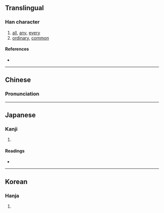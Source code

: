 {{character info/new}}
{{also|几|凡|凣}}
==Translingual==

===Han character===
{{Han char|rn=16|rad=几|as=01|sn=3|four=|canj=HHN,XHHN|ids=⿱丿几}}

# [[all]], [[any]], [[every]]
# [[ordinary]], [[common]]

====References====
* {{Han ref|kx=0134.021|dkj=01740|dj=0299.110|hdz=10276.020|uh=51E2|ud=20962}}

----

==Chinese==
{{zh-forms}}

===Pronunciation===
{{zh-pron
|m=fán
|c=faan4
|mc=
|oc=
|ma=
|cat=det,a
}}

----

==Japanese==

===Kanji===
{{ja-kanji|grade=|rs=几01}}

# {{defn|lang=ja|sort=几01}}

====Readings====
* {{ja-readings|on=[[ぼん]] (bon), [[はん]] (han)|kun=[[すべて]] (subete), [[およそ]] (oyoso)}}

----

==Korean==

===Hanja===
{{ko-hanja|hangeul=범|rv=beom|mr=pŏm|y=pem}}

# {{defn|lang=ko|sort=几01}}